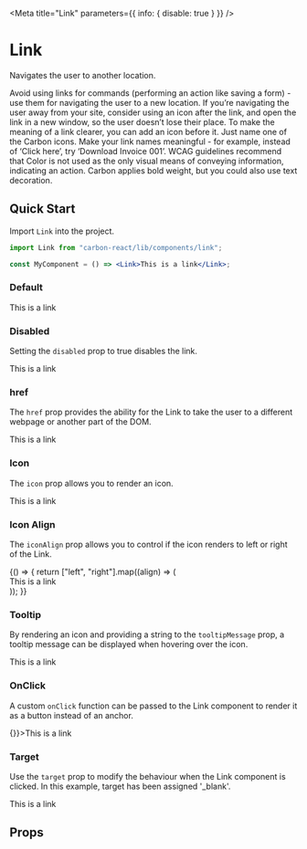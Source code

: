 
<Meta title="Link" parameters={{ info: { disable: true } }} />

# Link

Navigates the user to another location.

Avoid using links for commands (performing an action like saving a form) - use them for navigating the user to a new location.
If you’re navigating the user away from your site, consider using an icon after the link, and open the link in a new window, so the user doesn’t lose their place.
To make the meaning of a link clearer, you can add an icon before it. Just name one of the Carbon icons.
Make your link names meaningful - for example, instead of ‘Click here’, try ‘Download Invoice 001’.
WCAG guidelines recommend that Color is not used as the only visual means of conveying information, indicating an action. Carbon applies bold weight, but you could also use text decoration.

## Quick Start

Import `Link` into the project.

```jsx
import Link from "carbon-react/lib/components/link";

const MyComponent = () => <Link>This is a link</Link>;
```

### Default

<Preview>
  <Story name="default">
    <Link>This is a link</Link>
  </Story>
</Preview>

### Disabled

Setting the `disabled` prop to true disables the link.

<Preview>
  <Story name="with Disabled">
    <Link disabled>This is a link</Link>
  </Story>
</Preview>

### href

The `href` prop provides the ability for the Link to take the user to a different webpage or another part of the DOM.

<Preview>
  <Story name="with href" parameters={{ chromatic: { disable: true } }}>
    <Link href="https://carbon.sage.com">This is a link</Link>
  </Story>
</Preview>

### Icon

The `icon` prop allows you to render an icon.

<Preview>
  <Story name="with Icon" parameters={{ chromatic: { disable: true } }}>
    <Link icon="settings">This is a link</Link>
  </Story>
</Preview>

### Icon Align

The `iconAlign` prop allows you to control if the icon renders to left or right of the Link.

<Preview>
  <Story name="with IconAlign">
    {() => {
      return ["left", "right"].map((align) => (
        <div style={{ margin: "64px" }}>
          <Link icon="settings" iconAlign={`${align}`}>
            This is a link
          </Link>
        </div>
      ));
    }}
  </Story>
</Preview>

### Tooltip

By rendering an icon and providing a string to the `tooltipMessage` prop, a tooltip message can be displayed when hovering over the icon.

<Preview>
  <Story name="with Tooltip" parameters={{ chromatic: { disable: true } }}>
    <div style={{ margin: "64px" }}>
      <Link icon="settings" tooltipMessage="This is a tooltip message">
        This is a link
      </Link>
    </div>
  </Story>
</Preview>

### OnClick

A custom `onClick` function can be passed to the Link component to render it as a button instead of an anchor.

<Preview>
  <Story name="with onClick" parameters={{ chromatic: { disable: true } }}>
    <Link onClick={() => {}}>This is a link</Link>
  </Story>
</Preview>

### Target

Use the `target` prop to modify the behaviour when the Link component is clicked. In this example, target has been assigned '\_blank'.

<Preview>
  <Story name="with Target" parameters={{ chromatic: { disable: true } }}>
    <Link href="https://carbon.sage.com" target="_blank">
      This is a link
    </Link>
  </Story>
</Preview>

## Props

<Props of={InternalLink} />
